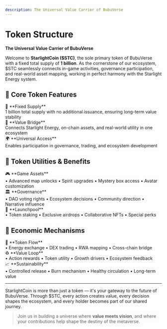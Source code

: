 ```yaml
---
description: The Universal Value Carrier of BubuVerse
---
```


# Token Structure

<div style={{
  background: 'linear-gradient(135deg, rgba(251, 191, 36, 0.08), rgba(245, 158, 11, 0.08))',
  border: '1px solid rgba(251, 191, 36, 0.15)',
  borderRadius: '16px',
  padding: '32px 28px',
  marginTop: '24px',
  marginBottom: '32px'
}}>

**The Universal Value Carrier of BubuVerse**

Welcome to **StarlightCoin ($STC)**, the sole primary token of BubuVerse with a fixed total supply of **1 billion**. As the cornerstone of our ecosystem, $STC seamlessly connects in-game activities, governance participation, and real-world asset mapping, working in perfect harmony with the Starlight Energy system.

</div>

## 🌟 Core Token Features

<div style={{ 
  display: 'grid', 
  gridTemplateColumns: 'repeat(auto-fit, minmax(280px, 1fr))', 
  gap: '16px', 
  margin: '24px 0' 
}}>

<div style={{
  background: 'rgba(251, 191, 36, 0.03)',
  border: '1px solid rgba(251, 191, 36, 0.1)',
  borderRadius: '12px',
  padding: '20px',
  transition: 'all 0.3s ease'
}}>
  <div style={{ fontSize: '18px', marginBottom: '8px' }}>💎 **Fixed Supply**</div>
  <div style={{ fontSize: '14px', opacity: '0.8' }}>1 billion total supply with no additional issuance, ensuring long-term value stability</div>
</div>

<div style={{
  background: 'rgba(251, 191, 36, 0.03)',
  border: '1px solid rgba(251, 191, 36, 0.1)',
  borderRadius: '12px',
  padding: '20px',
  transition: 'all 0.3s ease'
}}>
  <div style={{ fontSize: '18px', marginBottom: '8px' }}>🔄 **Value Bridge**</div>
  <div style={{ fontSize: '14px', opacity: '0.8' }}>Connects Starlight Energy, on-chain assets, and real-world utility in one ecosystem</div>
</div>

<div style={{
  background: 'rgba(251, 191, 36, 0.03)',
  border: '1px solid rgba(251, 191, 36, 0.1)',
  borderRadius: '12px',
  padding: '20px',
  transition: 'all 0.3s ease'
}}>
  <div style={{ fontSize: '18px', marginBottom: '8px' }}>🌍 **Universal Access**</div>
  <div style={{ fontSize: '14px', opacity: '0.8' }}>Enables participation in governance, trading, and ecosystem development</div>
</div>

</div>

## 🎯 Token Utilities & Benefits

<div style={{ 
  display: 'grid', 
  gridTemplateColumns: 'repeat(auto-fit, minmax(300px, 1fr))', 
  gap: '16px', 
  margin: '24px 0' 
}}>

<div style={{
  background: 'rgba(251, 191, 36, 0.03)',
  border: '1px solid rgba(251, 191, 36, 0.1)',
  borderRadius: '12px',
  padding: '20px',
  transition: 'all 0.3s ease'
}}>
  <div style={{ fontSize: '20px', marginBottom: '8px' }}>🎮 **Game Assets**</div>
  <div style={{ fontSize: '14px', opacity: '0.8' }}>
    • Advanced map unlocks
    • Spirit upgrades
    • Mystery box access
    • Avatar customization
  </div>
</div>

<div style={{
  background: 'rgba(251, 191, 36, 0.03)',
  border: '1px solid rgba(251, 191, 36, 0.1)',
  borderRadius: '12px',
  padding: '20px',
  transition: 'all 0.3s ease'
}}>
  <div style={{ fontSize: '20px', marginBottom: '8px' }}>🏛️ **Governance**</div>
  <div style={{ fontSize: '14px', opacity: '0.8' }}>
    • DAO voting rights
    • Ecosystem decisions
    • Community direction
    • Narrative influence
  </div>
</div>

<div style={{
  background: 'rgba(251, 191, 36, 0.03)',
  border: '1px solid rgba(251, 191, 36, 0.1)',
  borderRadius: '12px',
  padding: '20px',
  transition: 'all 0.3s ease'
}}>
  <div style={{ fontSize: '20px', marginBottom: '8px' }}>🚀 **Launchpool**</div>
  <div style={{ fontSize: '14px', opacity: '0.8' }}>
    • Token staking
    • Exclusive airdrops
    • Collaborative NFTs
    • Special perks
  </div>
</div>

</div>

## 💫 Economic Mechanisms

<div style={{ 
  display: 'grid', 
  gridTemplateColumns: 'repeat(auto-fit, minmax(300px, 1fr))', 
  gap: '16px', 
  margin: '24px 0' 
}}>

<div style={{
  background: 'rgba(251, 191, 36, 0.03)',
  border: '1px solid rgba(251, 191, 36, 0.1)',
  borderRadius: '12px',
  padding: '20px',
  transition: 'all 0.3s ease'
}}>
  <div style={{ fontSize: '20px', marginBottom: '8px' }}>💱 **Token Flow**</div>
  <div style={{ fontSize: '14px', opacity: '0.8' }}>
    • Energy exchange
    • DEX trading
    • RWA mapping
    • Cross-chain bridge
  </div>
</div>

<div style={{
  background: 'rgba(251, 191, 36, 0.03)',
  border: '1px solid rgba(251, 191, 36, 0.1)',
  borderRadius: '12px',
  padding: '20px',
  transition: 'all 0.3s ease'
}}>
  <div style={{ fontSize: '20px', marginBottom: '8px' }}>♻️ **Value Loop**</div>
  <div style={{ fontSize: '14px', opacity: '0.8' }}>
    • Action rewards
    • Token utility
    • Growth drivers
    • Ecosystem feedback
  </div>
</div>

<div style={{
  background: 'rgba(251, 191, 36, 0.03)',
  border: '1px solid rgba(251, 191, 36, 0.1)',
  borderRadius: '12px',
  padding: '20px',
  transition: 'all 0.3s ease'
}}>
  <div style={{ fontSize: '20px', marginBottom: '8px' }}>📈 **Sustainability**</div>
  <div style={{ fontSize: '14px', opacity: '0.8' }}>
    • Controlled release
    • Burn mechanism
    • Healthy circulation
    • Long-term value
  </div>
</div>

</div>

***

<div style={{
  background: 'linear-gradient(135deg, rgba(251, 191, 36, 0.05), rgba(245, 158, 11, 0.05))',
  borderLeft: '4px solid rgba(251, 191, 36, 0.4)',
  padding: '20px 24px',
  borderRadius: '0 12px 12px 0',
  margin: '24px 0'
}}>

StarlightCoin is more than just a token — it's your gateway to the future of BubuVerse. Through $STC, every action creates value, every decision shapes the ecosystem, and every holder becomes part of our shared journey.

> Join us in building a universe where **value meets vision**, and where your contributions help shape the destiny of the metaverse.

</div>